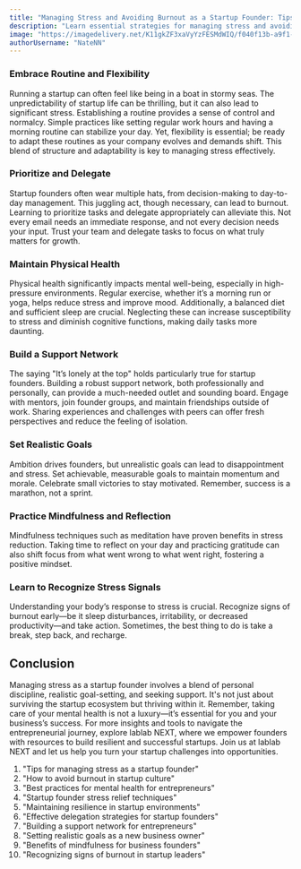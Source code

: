 ```yaml
---
title: "Managing Stress and Avoiding Burnout as a Startup Founder: Tips for Maintaining Mental Health and Resilience"
description: "Learn essential strategies for managing stress and avoiding burnout as a startup founder. From embracing routine and flexibility to building a support network, these tips will help you maintain mental health and resilience in a startup environment."
image: "https://imagedelivery.net/K11gkZF3xaVyYzFESMdWIQ/f040f13b-a9f1-4823-16e5-45e296dce300/full"
authorUsername: "NateNN"
---
```


### **Embrace Routine and Flexibility**

Running a startup can often feel like being in a boat in stormy seas. The unpredictability of startup life can be thrilling, but it can also lead to significant stress. Establishing a routine provides a sense of control and normalcy. Simple practices like setting regular work hours and having a morning routine can stabilize your day. Yet, flexibility is essential; be ready to adapt these routines as your company evolves and demands shift. This blend of structure and adaptability is key to managing stress effectively.

### **Prioritize and Delegate**

Startup founders often wear multiple hats, from decision-making to day-to-day management. This juggling act, though necessary, can lead to burnout. Learning to prioritize tasks and delegate appropriately can alleviate this. Not every email needs an immediate response, and not every decision needs your input. Trust your team and delegate tasks to focus on what truly matters for growth.

### **Maintain Physical Health**

Physical health significantly impacts mental well-being, especially in high-pressure environments. Regular exercise, whether it’s a morning run or yoga, helps reduce stress and improve mood. Additionally, a balanced diet and sufficient sleep are crucial. Neglecting these can increase susceptibility to stress and diminish cognitive functions, making daily tasks more daunting.

### **Build a Support Network**

The saying "It’s lonely at the top" holds particularly true for startup founders. Building a robust support network, both professionally and personally, can provide a much-needed outlet and sounding board. Engage with mentors, join founder groups, and maintain friendships outside of work. Sharing experiences and challenges with peers can offer fresh perspectives and reduce the feeling of isolation.

### **Set Realistic Goals**

Ambition drives founders, but unrealistic goals can lead to disappointment and stress. Set achievable, measurable goals to maintain momentum and morale. Celebrate small victories to stay motivated. Remember, success is a marathon, not a sprint.

### **Practice Mindfulness and Reflection**

Mindfulness techniques such as meditation have proven benefits in stress reduction. Taking time to reflect on your day and practicing gratitude can also shift focus from what went wrong to what went right, fostering a positive mindset.

### **Learn to Recognize Stress Signals**

Understanding your body’s response to stress is crucial. Recognize signs of burnout early—be it sleep disturbances, irritability, or decreased productivity—and take action. Sometimes, the best thing to do is take a break, step back, and recharge.


## **Conclusion**

Managing stress as a startup founder involves a blend of personal discipline, realistic goal-setting, and seeking support. It's not just about surviving the startup ecosystem but thriving within it. Remember, taking care of your mental health is not a luxury—it’s essential for you and your business’s success. For more insights and tools to navigate the entrepreneurial journey, explore lablab NEXT, where we empower founders with resources to build resilient and successful startups. Join us at lablab NEXT and let us help you turn your startup challenges into opportunities.

1. "Tips for managing stress as a startup founder"
2. "How to avoid burnout in startup culture"
3. "Best practices for mental health for entrepreneurs"
4. "Startup founder stress relief techniques"
5. "Maintaining resilience in startup environments"
6. "Effective delegation strategies for startup founders"
7. "Building a support network for entrepreneurs"
8. "Setting realistic goals as a new business owner"
9. "Benefits of mindfulness for business founders"
10. "Recognizing signs of burnout in startup leaders"







